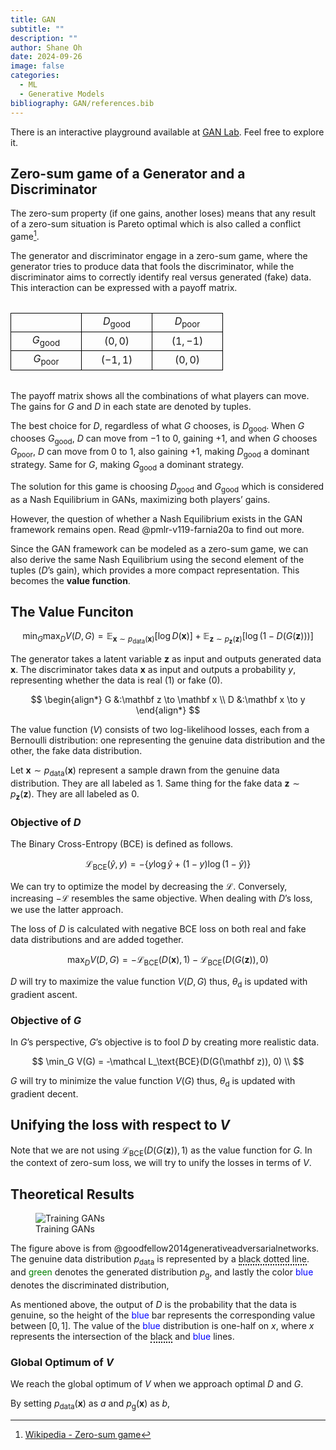 ---
title: GAN
subtitle: ""
description: ""
author: Shane Oh
date: 2024-09-26
image: false
categories:
  - ML
  - Generative Models
bibliography: GAN/references.bib
---

There is an interactive playground available at [GAN Lab](https://poloclub.github.io/ganlab/). 
Feel free to explore it.

## Zero-sum game of a Generator and a Discriminator

The zero-sum property (if one gains, another loses) means that any result of a zero-sum situation is Pareto optimal
which is also called a conflict game[^wiki-zero-sum-game].

[^wiki-zero-sum-game]: [Wikipedia - Zero-sum game](https://en.wikipedia.org/wiki/Zero-sum_game)

The generator and discriminator engage in a zero-sum game, where the generator 
tries to produce data that fools the discriminator, while the discriminator aims 
to correctly identify real versus generated (fake) data. This interaction can be 
expressed with a payoff matrix.

:::{=html}
<div id="payoff-matrix">
<table>
  <tr>
    <td></td>
    <td>$D_\text{good}$</td>
    <td>$D_\text{poor}$</td>
  </tr>
  <tr>
    <td>$G_\text{good}$</td>
    <td>$( 0, 0)$</td>
    <td>$( 1,-1)$</td>
  </tr>
  <tr>
    <td>$G_\text{poor}$</td>
    <td>$(-1, 1)$</td>
    <td>$( 0, 0)$</td>
  </tr>
</table>
</div>

<style>
#payoff-matrix table {
  margin: 2em auto;
}

#payoff-matrix tr td {
  border: 1px solid black;
}

#payoff-matrix td {
  width: 6em;
  text-align: center;
}
</style>
:::

The payoff matrix shows all the combinations of what players can move.
The gains for $G$ and $D$ in each state are denoted by tuples.

The best choice for $D$, regardless of what $G$ chooses, is $D_\text{good}$.
When $G$ chooses $G_\text{good}$, $D$ can move from $-1$ to $0$, gaining $+1$, 
and when $G$ chooses $G_\text{poor}$, $D$ can move from $0$ to $1$, also gaining 
$+1$, making $D_\text{good}$ a dominant strategy.
Same for $G$, making $G_\text{good}$ a dominant strategy.

The solution for this game is choosing $D_\text{good}$ and $G_\text{good}$
which is considered as a Nash Equilibrium in GANs,
maximizing both players' gains.

However, the question of whether a Nash Equilibrium exists in the GAN framework
remains open. Read @pmlr-v119-farnia20a to find out more.

Since the GAN framework can be modeled as a zero-sum game,
we can also derive the same Nash Equilibrium
using the second element of the tuples ($D$'s gain), 
which provides a more compact representation.
This becomes the **value function**.

## The Value Funciton

$$
\min_G \max_D V(D,G)
= \mathbb E_{\mathbf x \sim p_\text{data}(\mathbf x)}[\log D(\mathbf x)]
+ \mathbb E_{\mathbf z \sim p_\mathbf{z}(\mathbf z)}[\log (1-D(G(\mathbf z)))]
$$

The generator takes a latent variable $\mathbf z$ as input and outputs generated data 
$\mathbf x$. The discriminator takes data $\mathbf x$ as input and outputs a probability 
$y$, representing whether the data is real ($1$) or fake ($0$).

$$
\begin{align*}
G &:\mathbf z \to \mathbf x \\
D &:\mathbf x \to y
\end{align*}
$$

The value function ($V$) consists of two log-likelihood losses, each from a Bernoulli
distribution: one representing the genuine data distribution and the other, the fake
data distribution.

Let $\mathbf{x} \sim p_\text{data}(\mathbf{x})$ represent a sample drawn from the
genuine data distribution. They are all labeled as $1$.
Same thing for the fake data $\mathbf{z} \sim p_\mathbf{z}(\mathbf{z})$.
They are all labeled as $0$.

### Objective of $D$
The Binary Cross-Entropy (BCE) is defined as follows.

$$
\mathcal L_\text{BCE}(\hat y, y)
= - \lbrace y \log{\hat y} + (1-y) \log{(1-\hat y)} \rbrace
$$

We can try to optimize the model by decreasing the $\mathcal L$.
Conversely, increasing $-\mathcal L$ resembles the same objective.
When dealing with $D$'s loss, we use the latter approach.

The loss of $D$ is calculated with negative BCE loss on
both real and fake data distributions and are added together.

$$
\max_D V(D,G) = 
-\mathcal L_\text{BCE}(D(\mathbf x), 1)
-\mathcal L_\text{BCE}(D(G(\mathbf z)), 0)
$$

$D$ will try to maximize the value function $V(D,G)$
thus, $\theta_\text{d}$ is updated with gradient ascent.

### Objective of $G$

In $G$'s perspective, $G$'s objective is to fool $D$ by
creating more realistic data.

$$
\min_G V(G) = -\mathcal L_\text{BCE}(D(G(\mathbf z)), 0) \\
$$

$G$ will try to minimize the value function $V(G)$
thus, $\theta_\text{d}$ is updated with gradient decent.

::: {.callout-note}
# Unifying the loss with respect to $V$
Note that we are not using $\mathcal L_\text{BCE}(D(G(\mathbf z)), 1)$
as the value function for $G$. In the context of zero-sum loss, we will
try to unify the losses in terms of $V$.
:::

## Theoretical Results
![Training GANs](GAN/images/fig-01.jpg){#fig-training-gans}

The figure above is from @goodfellow2014generativeadversarialnetworks. 
The genuine data distribution $p_\text{data}$ is represented by a
<span style="border-bottom: 2px dotted;">black dotted line</span>. 
and <span style="color: green;">green</span> denotes the generated distribution $p_\text{g}$,
and lastly the color <span style="color: blue;">blue</span> denotes the discriminated distribution, 

As mentioned above, the output of $D$ is the probability that the data is genuine, 
so the height of the <span style="color: blue;">blue</span> bar represents the corresponding value between $[0, 1]$.
The value of the <span style="color: blue;">blue</span> distribution is one-half on $x$, 
where $x$ represents the intersection of the <span style="border-bottom: 2px dotted;">black</span> and <span style="color: blue;">blue</span> lines.

### Global Optimum of $V$

We reach the global optimum of $V$ when we approach optimal $D$ and $G$.

\begin{align*}
V(D,G)
&= \mathbb E_{\mathbf x \sim p_\text{data}(\mathbf x)}[\log D(\mathbf x)]
+ \mathbb E_{\mathbf z \sim p_\mathbf{z}(\mathbf z)}[\log (1-D(G(\mathbf z)))] \\

&= \int_\mathbf{x} p_\text{data}(\mathbf x) \log D(\mathbf x) d \mathbf x
+ \int_\mathbf{z} p_\mathbf{z}(\mathbf z) \log (1 - D(G(\mathbf z)) d \mathbf z \\

&= \int_\mathbf{x} p_\text{data}(\mathbf x) \log D(\mathbf x) d \mathbf x
+ \int_\mathbf{x} p_\text{g}(\mathbf x) \log (1 - D(\mathbf x) d \mathbf x \\

&= \int_\mathbf{x} p_\text{data}(\mathbf x) \log D(\mathbf x)
                + p_\text{g}(\mathbf x) \log (1 - D(\mathbf x) d \mathbf x
\end{align*}

By setting $p_\text{data}(\mathbf x)$ as $a$ and $p_\text{g}(\mathbf x)$ as $b$,
